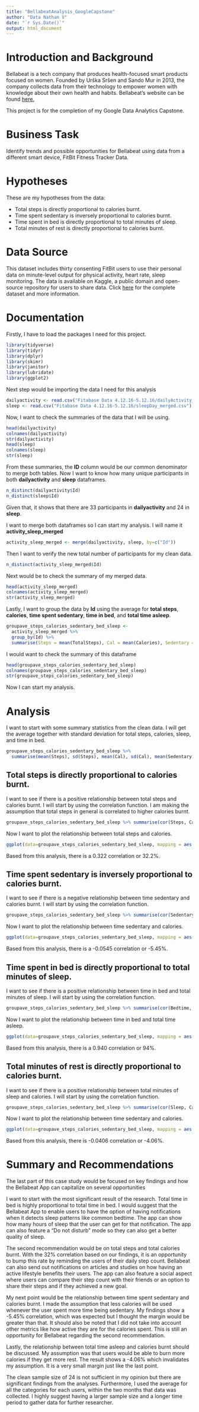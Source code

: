 ```yaml
---
title: "BellabeatAnalysis_GoogleCapstone"
author: "Data Nathan V"
date: "`r Sys.Date()`"
output: html_document
---
```


# Introduction and Background

Bellabeat is a tech company that produces health-focused smart products focused on women. Founded by Urška Sršen and Sando Mur in 2013, the company collects data from their technology to empower women with knowledge about their own health and habits. Bellabeat's website can be found [here.](https://bellabeat.com/)

This project is for the completion of my Google Data Analytics Capstone. 


# Business Task
Identify trends and possible opportunities for Bellabeat using data from a different smart device, FitBit Fitness Tracker Data.


# Hypotheses
These are my hypotheses from the data:

* Total steps is directly proportional to calories burnt.
* Time spent sedentary is inversely proportional to calories burnt.
* Time spent in bed is directly proportional to total minutes of sleep.
* Total minutes of rest is directly proportional to calories burnt.


# Data Source
This dataset includes thirty consenting FitBit users to use their personal data on minute-level output for physical activity, heart rate, sleep monitoring. The data is available on Kaggle, a public domain and open-source repository for users to share data. Click [here](https://www.kaggle.com/datasets/arashnic/fitbit) for the complete dataset and more information.


# Documentation
Firstly, I have to load the packages I need for this project.
```r
library(tidyverse)
library(tidyr)
library(dplyr)
library(skimr)
library(janitor)
library(lubridate)
library(ggplot2)
```

Next step would be importing the data I need for this analysis
```r
dailyactivity <- read.csv("Fitabase Data 4.12.16-5.12.16/dailyActivity_merged.csv")
sleep <- read.csv("Fitabase Data 4.12.16-5.12.16/sleepDay_merged.csv")
```

Now, I want to check the summaries of the data that I will be using.
```r
head(dailyactivity)
colnames(dailyactivity)
str(dailyactivity)
head(sleep)
colnames(sleep)
str(sleep)
```

From these summaries, the **ID** column would be our common denominator to merge both tables. Now I want to know how many unique participants in both **dailyactivity** and **sleep** dataframes.
```r
n_distinct(dailyactivity$Id)
n_distinct(sleep$Id)
```

Given that, it shows that there are 33 participants in **dailyactivity** and 24 in **sleep**. 

I want to merge both dataframes so I can start my analysis. I will name it **activity_sleep_merged**
```r
activity_sleep_merged <- merge(dailyactivity, sleep, by=c("Id"))
```
Then I want to verify the new total number of participants for my clean data.
```r
n_distinct(activity_sleep_merged$Id)
```
Next would be to check the summary of my merged data.
```r
head(activity_sleep_merged)
colnames(activity_sleep_merged)
str(activity_sleep_merged)
```
Lastly, I want to group the data by **Id** using the average for **total steps**, **calories**, **time spent  sedentary**, **time in bed**, and **total time asleep**.
```r
groupave_steps_calories_sedentary_bed_sleep <- 
  activity_sleep_merged %>% 
  group_by(Id) %>% 
  summarise(Steps = mean(TotalSteps), Cal = mean(Calories), Sedentary = mean(SedentaryMinutes), Bedtime = mean(TotalTimeInBed), Sleep =   mean(TotalMinutesAsleep))
```
I would want to check the summary of this dataframe
```r
head(groupave_steps_calories_sedentary_bed_sleep)
colnames(groupave_steps_calories_sedentary_bed_sleep)
str(groupave_steps_calories_sedentary_bed_sleep)
```


Now I can start my analysis.

# Analysis
I want to start with some summary statistics from the clean data. I will get the average together with standard deviation for total steps, calories, sleep, and time in bed.

```r
groupave_steps_calories_sedentary_bed_sleep %>% 
  summarise(mean(Steps), sd(Steps), mean(Cal), sd(Cal), mean(Sedentary), sd(Sedentary), mean(Bedtime), sd(Bedtime), mean(Sleep), sd(Sleep))
```

## Total steps is directly proportional to calories burnt.
I want to see if there is a positive relationship between total steps and calories burnt. I will start by using the correlation function. I am making the assumption that total steps in general is correlated to higher calories burnt.

```r
groupave_steps_calories_sedentary_bed_sleep %>% summarise(cor(Steps, Cal))
```

Now I want to plot the relationship between total steps and calories.

```r
ggplot(data=groupave_steps_calories_sedentary_bed_sleep, mapping = aes(x=Steps, y=Cal)) + geom_point() + geom_smooth(color="green") + labs(title = "Steps vs. Calories Burnt")
```

Based from this analysis, there is a 0.322 correlation or 32.2%.

## Time spent sedentary is inversely proportional to calories burnt.
I want to see if there is a negative relationship between time sedentary and calories burnt. I will start by using the correlation function.

```r
groupave_steps_calories_sedentary_bed_sleep %>% summarise(cor(Sedentary, Cal))
```

Now I want to plot the relationship between time sedentary and calories.

```r
ggplot(data=groupave_steps_calories_sedentary_bed_sleep, mapping = aes(x=Sedentary, y=Cal)) + geom_point() + geom_smooth(color="red") + labs(title = "Sedentary Minutes vs. Calories Burnt")
```

Based from this analysis, there is a -0.0545 correlation or -5.45%.

## Time spent in bed is directly proportional to total minutes of sleep.
I want to see if there is a positive relationship between time in bed and total minutes of sleep. I will start by using the correlation function.

```r
groupave_steps_calories_sedentary_bed_sleep %>% summarise(cor(Bedtime, Sleep))
```

Now I want to plot the relationship between time in bed and total time asleep.

```r
ggplot(data=groupave_steps_calories_sedentary_bed_sleep, mapping = aes(x=Bedtime, y=Sleep)) + geom_point() + geom_smooth(color="green") + labs(title = "Time in Bed vs. Total Time Asleep")
```

Based from this analysis, there is a 0.940 correlation or 94%.

## Total minutes of rest is directly proportional to calories burnt.
I want to see if there is a positive relationship between total minutes of sleep and calories. I will start by using the correlation function.

```r
groupave_steps_calories_sedentary_bed_sleep %>% summarise(cor(Sleep, Cal))
```

Now I want to plot the relationship between time sedentary and calories.

```r
ggplot(data=groupave_steps_calories_sedentary_bed_sleep, mapping = aes(x=Sleep, y=Cal)) + geom_point() + geom_smooth(color="red") + labs(title = "Total Time Asleep vs. Calories Burnt")
```

Based from this analysis, there is -0.0406 correlation or -4.06%.


# Summary and Recommendations

The last part of this case study would be focused on key findings and how the Bellabeat App can capitalize on several opportunities

I want to start with the most significant result of the research. Total time in bed is highly proportional to total time in bed. I would suggest that the Bellabeat App to enable users to have the option of having notifications when it detects sleep patterns like common bedtime. The app can show how many hours of sleep that the user can get for that notification. The app can also feature a "Do not disturb" mode so they can also get a better quality of sleep. 

The second recommendation would be on total steps and total calories burnt. With the 32% correlation based on our findings, it is an opportunity to bump this rate by reminding the users of their daily step count. Bellabeat can also send out notifications on articles and studies on how having an active lifestyle benefits their users. The app can also feature a social aspect where users can compare their step count with their friends or an option to share their steps and if they achieved a new goal. 

My next point would be the relationship between time spent sedentary and calories burnt. I made the assumption that less calories will be used whenever the user spent more time being sedentary. My findings show a -5.45% correlation, which was expected but I thought the margin would be greater than that. It should also be noted that I did not take into account other metrics like how active they are for the calories spent. This is still an opportunity for Bellabeat regarding the second recommendation.

Lastly, the relationship between total time asleep and calories burnt should be discussed. My assumption was that users would be able to burn more calories if they get more rest. The result shows a -4.06% which invalidates my assumption. It is a very small margin just like the last point. 


The clean sample size of 24 is not sufficient in my opinion but there are significant findings from the analyses. Furthermore, I used the average for all the categories for each users, within the two months that data was collected. I highly suggest having a larger sample size and a longer time period to gather data for further researcher. 



